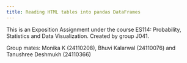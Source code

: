 ```yaml
---
title: Reading HTML tables into pandas DataFrames
---
```


This is an Exposition Assignment under the course ES114: Probability, Statistics and Data Visualization. Created by group J041. 


Group mates: Monika K (24110208), Bhuvi Kalarwal (24110076) and Tanushree Deshmukh (24110366)